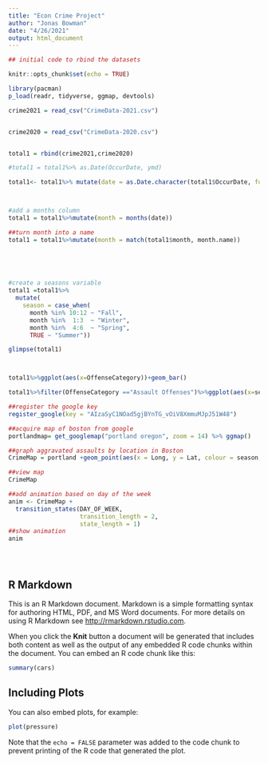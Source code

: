 ```yaml
---
title: "Econ Crime Project"
author: "Jonas Bowman"
date: "4/26/2021"
output: html_document
---
```


```r

## initial code to rbind the datasets

knitr::opts_chunk$set(echo = TRUE)

library(pacman)
p_load(readr, tidyverse, ggmap, devtools)

crime2021 = read_csv("CrimeData-2021.csv")


crime2020 = read_csv("CrimeData-2020.csv")


total1 = rbind(crime2021,crime2020)

#total1 = total1%>% as.Date(OccurDate, ymd)

total1<- total1%>% mutate(date = as.Date.character(total1$OccurDate, format = "%m/%d/%Y")) 



#add a months column
total1 = total1%>%mutate(month = months(date))

##turn month into a name
total1 = total1%>%mutate(month = match(total1$month, month.name))



                         
                         
#create a seasons variable
total1 =total1%>%
  mutate(
    season = case_when(
      month %in% 10:12 ~ "Fall",
      month %in%  1:3  ~ "Winter",
      month %in%  4:6  ~ "Spring",
      TRUE ~ "Summer"))

glimpse(total1)



total1%>%ggplot(aes(x=OffenseCategory))+geom_bar()

total1%>%filter(OffenseCategory =="Assault Offenses")%>%ggplot(aes(x=season))+geom_bar()

##register the google key
register_google(key = "AIzaSyC1NOad5gjBYnTG_vOiV8XmmuMJpJ51W48")

##acquire map of boston from google
portlandmap= get_googlemap("portland oregon", zoom = 14) %>% ggmap()

##graph aggravated assaults by location in Boston
CrimeMap = portland +geom_point(aes(x = Long, y = Lat, colour = season, size= HOUR), data=assault_data)+ggtitle("Aggravated Assault Locations in Boston, Massachusetts ")+xlab("Longitude")+ylab("Latitude")+labs(colour= "Day")+theme_void(base_size = 14)

##view map
CrimeMap

##add animation based on day of the week 
anim <- CrimeMap + 
  transition_states(DAY_OF_WEEK,
                    transition_length = 2,
                    state_length = 1)
##show animation 
anim





```





## R Markdown

This is an R Markdown document. Markdown is a simple formatting syntax for authoring HTML, PDF, and MS Word documents. For more details on using R Markdown see <http://rmarkdown.rstudio.com>.

When you click the **Knit** button a document will be generated that includes both content as well as the output of any embedded R code chunks within the document. You can embed an R code chunk like this:

```r
summary(cars)
```

## Including Plots

You can also embed plots, for example:

```r
plot(pressure)
```

Note that the `echo = FALSE` parameter was added to the code chunk to prevent printing of the R code that generated the plot.
